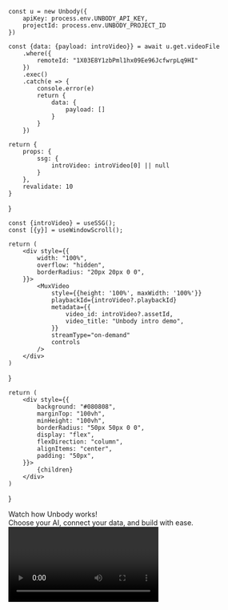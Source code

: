 

    const u = new Unbody({
        apiKey: process.env.UNBODY_API_KEY,
        projectId: process.env.UNBODY_PROJECT_ID
    })

    const {data: {payload: introVideo}} = await u.get.videoFile
        .where({
            remoteId: "1X03E8Y1zbPml1hx09Ee96JcfwrpLq9HI"
        })
        .exec()
        .catch(e => {
            console.error(e)
            return {
                data: {
                    payload: []
                }
            }
        })

    return {
        props: {
            ssg: {
                introVideo: introVideo[0] || null
            }
        },
        revalidate: 10
    }
}


    const {introVideo} = useSSG();
    const [{y}] = useWindowScroll();

    return (
        <div style={{
            width: "100%",
            overflow: "hidden",
            borderRadius: "20px 20px 0 0",
        }}>
            <MuxVideo
                style={{height: '100%', maxWidth: '100%'}}
                playbackId={introVideo?.playbackId}
                metadata={{
                    video_id: introVideo?.assetId,
                    video_title: "Unbody intro demo",
                }}
                streamType="on-demand"
                controls
            />
        </div>
    )

}


    return (
        <div style={{
            background: "#080808",
            marginTop: "100vh",
            minHeight: "100vh",
            borderRadius: "50px 50px 0 0",
            display: "flex",
            flexDirection: "column",
            alignItems: "center",
            padding: "50px",
        }}>
            {children}
        </div>
    )
}

<div className={"home-content"}>
    <div className="content-container">
        <NewHero/>
        <div className="text-paraghraph_gray text-base text-center h-20 px-4 lg:hidden"></div>
        <PageContent>
            <section style={{
                width: "100%",
                display: "flex",
                flexDirection: "column",
                alignItems: "center",
                gap: "20px",
            }}>
                <div className={"text-5xl font-semibold"}>
                    Watch how Unbody works!
                </div>
                <span className="text-paraghraph_gray text-base leading-6 hidden md:block">
                    Choose your AI, connect your data, and build with ease.
                </span>
                <Video/>
            </section>
        </PageContent>
    </div>
</div>
